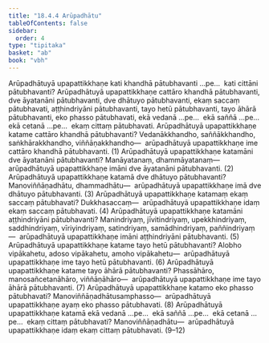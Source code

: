 ```yaml
---
title: "18.4.4 Arūpadhātu"
tableOfContents: false
sidebar:
  order: 4
type: "tipitaka"
basket: "ab"
book: "vbh"
---
```



<DynamicBreadcrumb />

<Division number="1018" book="vbh">

<Paragraph number="3127" book="vbh">
Arūpadhātuyā upapattikkhaṇe kati khandhā pātubhavanti …pe…  kati cittāni pātubhavanti?
</Paragraph>

<Paragraph number="3128" book="vbh">
Arūpadhātuyā upapattikkhaṇe cattāro khandhā pātubhavanti, dve āyatanāni pātubhavanti, dve dhātuyo pātubhavanti, ekaṃ saccaṃ pātubhavati, aṭṭhindriyāni pātubhavanti, tayo hetū pātubhavanti, tayo āhārā pātubhavanti, eko phasso pātubhavati, ekā vedanā …pe…  ekā saññā …pe…  ekā cetanā …pe…  ekaṃ cittaṃ pātubhavati.
</Paragraph>

</Division>
<Division number="1019" book="vbh">

<Paragraph number="3129" book="vbh">
Arūpadhātuyā upapattikkhaṇe katame cattāro khandhā pātubhavanti? Vedanākkhandho, saññākkhandho, saṅkhārakkhandho, viññāṇakkhandho—  arūpadhātuyā upapattikkhaṇe ime cattāro khandhā pātubhavanti. (1)
</Paragraph>

<Paragraph number="3130" book="vbh">
Arūpadhātuyā upapattikkhaṇe katamāni dve āyatanāni pātubhavanti? Manāyatanaṃ, dhammāyatanaṃ—  arūpadhātuyā upapattikkhaṇe imāni dve āyatanāni pātubhavanti. (2)
</Paragraph>

<Paragraph number="3131" book="vbh">
Arūpadhātuyā upapattikkhaṇe katamā dve dhātuyo pātubhavanti? Manoviññāṇadhātu, dhammadhātu—  arūpadhātuyā upapattikkhaṇe imā dve dhātuyo pātubhavanti. (3)
</Paragraph>

<Paragraph number="3132" book="vbh">
Arūpadhātuyā upapattikkhaṇe katamaṃ ekaṃ saccaṃ pātubhavati? Dukkhasaccaṃ—  arūpadhātuyā upapattikkhaṇe idaṃ ekaṃ saccaṃ pātubhavati. (4)
</Paragraph>

<Paragraph number="3133" book="vbh">
Arūpadhātuyā upapattikkhaṇe katamāni aṭṭhindriyāni pātubhavanti? Manindriyaṃ, jīvitindriyaṃ, upekkhindriyaṃ, saddhindriyaṃ, vīriyindriyaṃ, satindriyaṃ, samādhindriyaṃ, paññindriyaṃ—  arūpadhātuyā upapattikkhaṇe imāni aṭṭhindriyāni pātubhavanti. (5)
</Paragraph>

<Paragraph number="3134" book="vbh">
Arūpadhātuyā upapattikkhaṇe katame tayo hetū pātubhavanti? Alobho vipākahetu, adoso vipākahetu, amoho vipākahetu—  arūpadhātuyā upapattikkhaṇe ime tayo hetū pātubhavanti. (6)
</Paragraph>

<Paragraph number="3135" book="vbh">
Arūpadhātuyā upapattikkhaṇe katame tayo āhārā pātubhavanti? Phassāhāro, manosañcetanāhāro, viññāṇāhāro—  arūpadhātuyā upapattikkhaṇe ime tayo āhārā pātubhavanti. (7)
</Paragraph>

<Paragraph number="3136" book="vbh">
Arūpadhātuyā upapattikkhaṇe katamo eko phasso pātubhavati? Manoviññāṇadhātusamphasso—  arūpadhātuyā upapattikkhaṇe ayaṃ eko phasso pātubhavati. (8)
</Paragraph>

<Paragraph number="3137" book="vbh">
Arūpadhātuyā upapattikkhaṇe katamā ekā vedanā …pe…  ekā saññā …pe…  ekā cetanā …pe…  ekaṃ cittaṃ pātubhavati? Manoviññāṇadhātu—  arūpadhātuyā upapattikkhaṇe idaṃ ekaṃ cittaṃ pātubhavati. (9–12)
</Paragraph>
</Division>